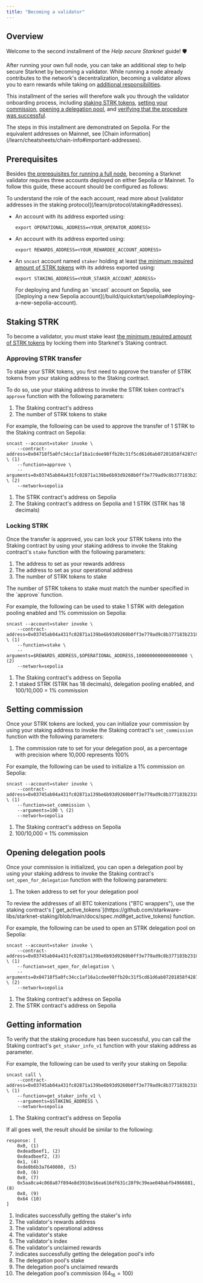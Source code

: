```yaml
---
title: "Becoming a validator"
---
```


## Overview

Welcome to the second installment of the _Help secure Starknet_ guide! 🛡️

After running your own full node, you can take an additional step to help secure Starknet by becoming a validator.
While running a node already contributes to the network's decentralization, becoming a validator allows you to earn rewards while taking on [additional responsibilities](/secure/quickstart/attesting-to-blocks).

This installment of the series will therefore walk you through the validator onboarding process, including [staking STRK tokens](#staking-strk), [setting your commission](#setting-commission), [opening a delegation pool](#opening-a-delegation-pool), and [verifying that the procedure was successful](#verifying-stakes).

<Note>
  The steps in this installment are demonstrated on Sepolia. For the equivalent addresses on Mainnet, see [Chain information](/learn/cheatsheets/chain-info#important-addresses).
</Note>

## Prerequisites

Besides [the prerequisites for running a full node](/secure/quickstart/running-a-node#prerequisites), becoming a Starknet validator requires three accounts deployed on either Sepolia or Mainnet. To follow this guide, these account should be configured as follows:

<Note>
  To understand the role of the each account, read more about [validator addresses in the staking protocol](/learn/protocol/staking#addresses).
</Note>

- An account with its address exported using:

  ```shell
  export OPERATIONAL_ADDRESS=<YOUR_OPERATOR_ADDRESS>
  
  ```
- An account with its address exported using:

  ```shell
  export REWARDS_ADDRESS=<YOUR_REWARDEE_ACCOUNT_ADDRESS>
  
  ```
- An `sncast` account named `staker` holding at least [the minimum required amount of STRK tokens](/learn/protocol/staking#protocol) with its address exported using:

  ```shell
  export STAKING_ADDRESS=<YOUR_STAKER_ACCOUNT_ADDRESS>
  
  ```

  <Tip>
    For deploying and funding an `sncast` account on Sepolia, see [Deploying a new Sepolia account](/build/quickstart/sepolia#deploying-a-new-sepolia-account).
  </Tip>

## Staking STRK

To become a validator, you must stake least [the minimum required amount of STRK tokens](/learn/protocol/staking#protocol) by locking them into Starknet's Staking contract.

### Approving STRK transfer

To stake your STRK tokens, you first need to approve the transfer of STRK tokens from your staking address to the Staking contract.

To do so, use your staking address to invoke the STRK token contract's `approve` function with the following parameters:

1. The Staking contract's address
2. The number of STRK tokens to stake

For example, the following can be used to approve the transfer of 1 STRK to the Staking contract on Sepolia:

```shell
sncast --account=staker invoke \
    --contract-address=0x04718f5a0fc34cc1af16a1cdee98ffb20c31f5cd61d6ab07201858f4287c938d \ (1)
    --function=approve \
    --arguments=0x03745ab04a431fc02871a139be6b93d9260b0ff3e779ad9c8b377183b23109f1,1000000000000000000 \ (2)
    --network=sepolia
```

1. The STRK contract's address on Sepolia
2. The Staking contract's address on Sepolia and 1 STRK (STRK has 18 decimals)

### Locking STRK

Once the transfer is approved, you can lock your STRK tokens into the Staking contract by using your staking address to invoke the Staking contract's `stake` function with the following parameters:

1. The address to set as your rewards address
2. The address to set as your operational address
3. The number of STRK tokens to stake

<Note>
  The number of STRK tokens to stake must match the number specified in the `approve` function.
</Note>

For example, the following can be used to stake 1 STRK with delegation pooling enabled and 1% commission on Sepolia:

```shell
sncast --account=staker invoke \
    --contract-address=0x03745ab04a431fc02871a139be6b93d9260b0ff3e779ad9c8b377183b23109f1 \ (1)
    --function=stake \
    --arguments=$REWARDS_ADDRESS,$OPERATIONAL_ADDRESS,1000000000000000000 \ (2)
    --network=sepolia
```

1. The Staking contract's address on Sepolia
2. 1 staked STRK (STRK has 18 decimals), delegation pooling enabled, and 100/10,000 = 1% commission

## Setting commission

Once your STRK tokens are locked, you can initialize your commission by using your staking address to invoke the Staking contract's `set_commission` function with the following parameters:

1. The commission rate to set for your delegation pool, as a percentage with precision where 10,000 represents 100%

For example, the following can be used to initialize a 1% commission on Sepolia:

```terminal
sncast --account=staker invoke \
    --contract-address=0x03745ab04a431fc02871a139be6b93d9260b0ff3e779ad9c8b377183b23109f1 \ (1)
    --function=set_commission \
    --arguments=100 \ (2)
    --network=sepolia 
```

1. The Staking contract's address on Sepolia
2. 100/10,000 = 1% commission

## Opening delegation pools

Once your commission is initialized, you can open a delegation pool by using your staking address to invoke the Staking contract's `set_open_for_delegation` function with the following parameters:

1. The token address to set for your delegation pool

<Tip>
  To review the addresses of all BTC tokenizations ("BTC wrappers"), use the staking contract's [`get_active_tokens`](https://github.com/starkware-libs/starknet-staking/blob/main/docs/spec.md#get_active_tokens) function.
</Tip>

For example, the following can be used to open an STRK delegation pool on Sepolia:

```terminal
sncast --account=staker invoke \
    --contract-address=0x03745ab04a431fc02871a139be6b93d9260b0ff3e779ad9c8b377183b23109f1 \ (1)
    --function=set_open_for_delegation \
    --arguments=0x04718f5a0fc34cc1af16a1cdee98ffb20c31f5cd61d6ab07201858f4287c938d \ (2)
    --network=sepolia 
```

1. The Staking contract's address on Sepolia
2. The STRK contract's address on Sepolia

## Getting information

To verify that the staking procedure has been successful, you can call the Staking contract's `get_staker_info_v1` function with your staking address as parameter.

For example, the following can be used to verify your staking on Sepolia:

```shell
sncast call \
    --contract-address=0x03745ab04a431fc02871a139be6b93d9260b0ff3e779ad9c8b377183b23109f1 \ (1)
    --function=get_staker_info_v1 \
    --arguments=$STAKING_ADDRESS \
    --network=sepolia
```

1. The Staking contract's address on Sepolia

If all goes well, the result should be similar to the following:

```shell
response: [
    0x0, (1)
    0xdeadbeef1, (2)
    0xdeadbeef2, (3)
    0x1, (4)
    0xde0b6b3a7640000, (5)
    0x0, (6)
    0x0, (7)
    0x5aa0ca4c068a87f894e8d3918e16ea616df631c28f9c39eae040abfb4966881, (8)
    0x0, (9)
    0x64 (10)
]
```

 1. Indicates successfully getting the staker's info
 2. The validator's rewards address
 3. The validator's operational address
 4. The validator's stake
 5. The validator's index
 6. The validator's unclaimed rewards
 7. Indicates successfully getting the delegation pool's info
 8. The delegation pool's stake
 9. The delegation pool's unclaimed rewards
10. The delegation pool's commission ($64_{16} = 100$)